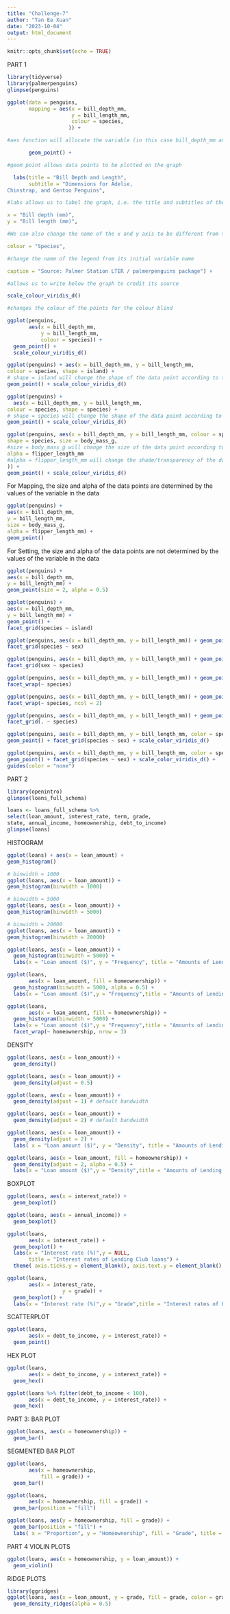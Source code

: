 ```yaml
---
title: "Challenge-7"
author: "Tan Ee Xuan"
date: "2023-10-04"
output: html_document
---
```


```r
knitr::opts_chunk$set(echo = TRUE)
```

PART 1
```r
library(tidyverse)
library(palmerpenguins)
glimpse(penguins)
```
```r
ggplot(data = penguins,
       mapping = aes(x = bill_depth_mm,
                     y = bill_length_mm,
                     colour = species,
                    )) + 

#aes function will allocate the variable (in this case bill_depth_mm and bill_length_mm) to the x and y axis. We can also change the colour of the dots according to the species variable.

       geom_point() +

#geom_point allows data points to be plotted on the graph

  labs(title = "Bill Depth and Length",
       subtitle = "Dimensions for Adelie,
Chinstrap, and Gentoo Penguins",

#labs allows us to label the graph, i.e. the title and subtitles of the graph. 

x = "Bill depth (mm)",
y = "Bill length (mm)",

#We can also change the name of the x and y axis to be different from the initial variable name.

colour = "Species",

#change the name of the legend from its initial variable name

caption = "Source: Palmer Station LTER / palmerpenguins package") + 

#allows us to write below the graph to credit its source

scale_colour_viridis_d()

#changes the colour of the points for the colour blind 

```

```r
ggplot(penguins,
       aes(x = bill_depth_mm,
           y = bill_length_mm,
           colour = species)) +
  geom_point() +
  scale_colour_viridis_d()
```
```r
ggplot(penguins) + aes(x = bill_depth_mm, y = bill_length_mm,
colour = species, shape = island) +
# shape = island will change the shape of the data point according to the island variable
geom_point() + scale_colour_viridis_d()
```

```r
ggplot(penguins) + 
  aes(x = bill_depth_mm, y = bill_length_mm,
colour = species, shape = species) +
# shape = species will change the shape of the data point according to the species variable
geom_point() + scale_colour_viridis_d()
```
```r
ggplot(penguins, aes(x = bill_depth_mm, y = bill_length_mm, colour = species,
shape = species, size = body_mass_g, 
#size = body_mass_g will change the size of the data point according to the magnitude of the body mass
alpha = flipper_length_mm
#alpha = flipper_length_mm will change the shade/transparency of the data point according to the magnitude of the flipper length
)) +
geom_point() + scale_colour_viridis_d()
```
For Mapping, the size and alpha of the data points are determined by the values of the variable in the data
```r
ggplot(penguins) +
aes(x = bill_depth_mm,
y = bill_length_mm,
size = body_mass_g,
alpha = flipper_length_mm) +
geom_point()
```
For Setting, the size and alpha of the data points are not determined by the values of the variable in the data
```r
ggplot(penguins) +
aes(x = bill_depth_mm,
y = bill_length_mm) +
geom_point(size = 2, alpha = 0.5)
```

```r
ggplot(penguins) +
aes(x = bill_depth_mm,
y = bill_length_mm) +
geom_point() +
facet_grid(species ~ island)
```
```r
ggplot(penguins, aes(x = bill_depth_mm, y = bill_length_mm)) + geom_point() +
facet_grid(species ~ sex)
```
```r
ggplot(penguins, aes(x = bill_depth_mm, y = bill_length_mm)) + geom_point() +
facet_grid(sex ~ species)
```
```r
ggplot(penguins, aes(x = bill_depth_mm, y = bill_length_mm)) + geom_point() +
facet_wrap(~ species)
```

```r
ggplot(penguins, aes(x = bill_depth_mm, y = bill_length_mm)) + geom_point() +
facet_wrap(~ species, ncol = 2)
```
```r
ggplot(penguins, aes(x = bill_depth_mm, y = bill_length_mm)) + geom_point() +
facet_grid(. ~ species)
```

```r
ggplot(penguins, aes(x = bill_depth_mm, y = bill_length_mm, color = species)) +
geom_point() + facet_grid(species ~ sex) + scale_color_viridis_d()
```

```r
ggplot(penguins, aes(x = bill_depth_mm, y = bill_length_mm, color = species)) +
geom_point() + facet_grid(species ~ sex) + scale_color_viridis_d() +
guides(color = "none")
```

PART 2
```r
library(openintro)
glimpse(loans_full_schema)
```
```r
loans <- loans_full_schema %>%
select(loan_amount, interest_rate, term, grade,
state, annual_income, homeownership, debt_to_income)
glimpse(loans)
```

HISTOGRAM
```r
ggplot(loans) + aes(x = loan_amount) +
geom_histogram()
```

```r
# binwidth = 1000
ggplot(loans, aes(x = loan_amount)) +
geom_histogram(binwidth = 1000)
```

```r
# binwidth = 5000
ggplot(loans, aes(x = loan_amount)) +
geom_histogram(binwidth = 5000)
```

```r
# binwidth = 20000
ggplot(loans, aes(x = loan_amount)) +
geom_histogram(binwidth = 20000)
```

```r
ggplot(loans, aes(x = loan_amount)) + 
  geom_histogram(binwidth = 5000) +
  labs(x = "Loan amount ($)", y = "Frequency", title = "Amounts of Lending Club loans" )
```

```r
ggplot(loans, 
       aes(x = loan_amount, fill = homeownership)) +
  geom_histogram(binwidth = 5000, alpha = 0.5) +
  labs(x = "Loan amount ($)",y = "Frequency",title = "Amounts of Lending Club loans")
```

```r
ggplot(loans, 
       aes(x = loan_amount, fill = homeownership)) + 
  geom_histogram(binwidth = 5000) +
  labs(x = "Loan amount ($)",y = "Frequency",title = "Amounts of Lending Club loans") +
  facet_wrap(~ homeownership, nrow = 3)
```

DENSITY
```r
ggplot(loans, aes(x = loan_amount)) +
  geom_density()
```

```r
ggplot(loans, aes(x = loan_amount)) +
  geom_density(adjust = 0.5)
```

```r
ggplot(loans, aes(x = loan_amount)) +
  geom_density(adjust = 1) # default bandwidth
```

```r
ggplot(loans, aes(x = loan_amount)) +
  geom_density(adjust = 2) # default bandwidth
```

```r
ggplot(loans, aes(x = loan_amount)) +
  geom_density(adjust = 2) +
  labs( x = "Loan amount ($)", y = "Density", title = "Amounts of Lending Club loans" )
```

```r
ggplot(loans, aes(x = loan_amount, fill = homeownership)) +
  geom_density(adjust = 2, alpha = 0.5) +
  labs(x = "Loan amount ($)",y = "Density",title = "Amounts of Lending Club loans", fill = "Homeownership")
```

BOXPLOT

```r
ggplot(loans, aes(x = interest_rate)) +
  geom_boxplot()
```

```r
ggplot(loans, aes(x = annual_income)) +
  geom_boxplot()
```

```r
ggplot(loans, 
       aes(x = interest_rate)) +
  geom_boxplot() +
  labs(x = "Interest rate (%)",y = NULL,
       title = "Interest rates of Lending Club loans") +
  theme( axis.ticks.y = element_blank(), axis.text.y = element_blank() )
```

```r
ggplot(loans, 
       aes(x = interest_rate,
                  y = grade)) +
  geom_boxplot() +
  labs(x = "Interest rate (%)",y = "Grade",title = "Interest rates of Lending Club loans",subtitle = "by grade of loan")
```

SCATTERPLOT
```r
ggplot(loans, 
       aes(x = debt_to_income, y = interest_rate)) +
  geom_point()
```

HEX PLOT
```r
ggplot(loans, 
       aes(x = debt_to_income, y = interest_rate)) +
  geom_hex()
```

```r
ggplot(loans %>% filter(debt_to_income < 100),
       aes(x = debt_to_income, y = interest_rate)) +
  geom_hex()
```

PART 3:
BAR PLOT
```r
ggplot(loans, aes(x = homeownership)) +
  geom_bar()
```

SEGMENTED BAR PLOT
```r
ggplot(loans, 
       aes(x = homeownership,
           fill = grade)) +
  geom_bar()
```

```r
ggplot(loans, 
       aes(x = homeownership, fill = grade)) +
  geom_bar(position = "fill")
```

```r
ggplot(loans, aes(y = homeownership, fill = grade)) + 
  geom_bar(position = "fill") +
  labs( x = "Proportion", y = "Homeownership", fill = "Grade", title = "Grades of Lending Club loans", subtitle = "and homeownership of lendee")
```

PART 4
VIOLIN PLOTS
```r
ggplot(loans, aes(x = homeownership, y = loan_amount)) +
  geom_violin()
```
RIDGE PLOTS
```r
library(ggridges)
ggplot(loans, aes(x = loan_amount, y = grade, fill = grade, color = grade)) +
  geom_density_ridges(alpha = 0.5)
```

```r

```

```r

```

```r

```

```r

```

```r

```